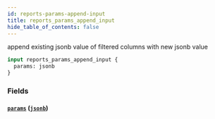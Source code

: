 ```yaml
---
id: reports-params-append-input
title: reports_params_append_input
hide_table_of_contents: false
---
```


append existing jsonb value of filtered columns with new jsonb value

```graphql
input reports_params_append_input {
  params: jsonb
}
```

### Fields

#### [`params`](#) ([`jsonb`](../scalars/jsonb))
